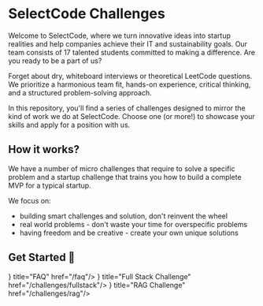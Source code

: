 
# SelectCode Challenges

Welcome to SelectCode, where we turn innovative ideas into startup realities and help companies achieve their IT and
sustainability goals. Our team consists of 17 talented students committed to making a difference. Are you ready to be a
part of us?

Forget about dry, whiteboard interviews or theoretical LeetCode questions. We prioritize a harmonious team fit, hands-on
experience, critical thinking, and a structured problem-solving approach.

In this repository, you'll find a series of challenges designed to mirror the kind of work we do at SelectCode. Choose
one (or more!) to showcase your skills and apply for a position with us.

## How it works?

We have a number of micro challenges that require to solve a specific problem and a startup challenge that trains you
how to build a complete MVP for a typical startup.

We focus on:

- building smart challenges and solution, don't reinvent the wheel
- real world problems - don't waste your time for overspecific problems
- having freedom and be creative - create your own unique solutions

## Get Started 🚀

<Cards>
    <Card icon={<FileIcon/>} title="FAQ" href="/faq"/>
    <Card icon={<OneIcon/>} title="Full Stack Challenge" href="/challenges/fullstack"/>
    <Card icon={<OneIcon/>} title="RAG Challenge" href="/challenges/rag"/>
</Cards>